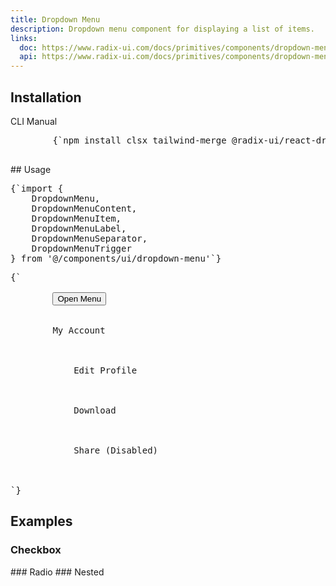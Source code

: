 ```yaml
---
title: Dropdown Menu
description: Dropdown menu component for displaying a list of items.
links:
  doc: https://www.radix-ui.com/docs/primitives/components/dropdown-menu
  api: https://www.radix-ui.com/docs/primitives/components/dropdown-menu#api-reference
---
```


<ComponentPreview name="dropdown-menu-demo" />

## Installation
<CliCodeTabs>
<TabsList>
  <TabsTrigger value="cli">CLI</TabsTrigger>
  <TabsTrigger value="manual">Manual</TabsTrigger>
</TabsList>
<TabsContent value="cli">
<CliCodeTabs>
  <CodeCommands componentName="dropdown-menu"/>
</CliCodeTabs>
</TabsContent>
<TabsContent value="manual">
<div className="not-prose px-4">
  <Step>
    <StepItem title="Install Dependencies">
      <Pre className="language-bash">
        {`npm install clsx tailwind-merge @radix-ui/react-dropdown-menu class-variance-authority`}
      </Pre>
    </StepItem>
    <StepItem title="Create utils.ts">
      <ComponentUtilsText />
      <ComponentUtils />
    </StepItem>
    <StepItem title="Create Dropdown-menu Component">
      <ComponentSource name="dropdown-menu-demo" />
    </StepItem>
  </Step>
</div>
</TabsContent>
</CliCodeTabs>
## Usage

<div className="not-prose space-y-6">
  <Pre>{`import {
    DropdownMenu,
    DropdownMenuContent,
    DropdownMenuItem,
    DropdownMenuLabel,
    DropdownMenuSeparator,
    DropdownMenuTrigger
} from '@/components/ui/dropdown-menu'`}</Pre>
  <Pre>{`<DropdownMenu>
    <DropdownMenuTrigger asChild>
        <Button variant="outline">Open Menu</Button>
    </DropdownMenuTrigger>
    <DropdownMenuContent className="w-56">
        <DropdownMenuLabel>My Account</DropdownMenuLabel>
        <DropdownMenuSeparator />
        <DropdownMenuItem>
            <Edit className="mr-2 h-4 w-4" />
            <span>Edit Profile</span>
        </DropdownMenuItem>
        <DropdownMenuItem>
            <Download className="mr-2 h-4 w-4" />
            <span>Download</span>
        </DropdownMenuItem>
        <DropdownMenuItem disabled>
            <Share className="mr-2 h-4 w-4" />
            <span>Share (Disabled)</span>
        </DropdownMenuItem>
    </DropdownMenuContent>
</DropdownMenu>
`}</Pre>
</div>

## Examples

### Checkbox

<ComponentPreview name="dropdown-menu-demo" variant="checkbox" />
### Radio
<ComponentPreview name="dropdown-menu-demo" variant="radio" />
### Nested
<ComponentPreview name="dropdown-menu-demo" variant="nested" />
